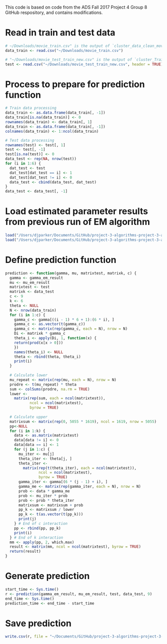 This code is based on code from the ADS Fall 2017 Project 4 Group 8 GitHub respository, and contains modifications.

# Read in train and test data
```r
# ~/Downloads/movie_train.csv" is the output of `cluster_data_clean_movie.Rmd`.
data_train <- read.csv("~/Downloads/movie_train.csv")

# "~/Downloads/movie_test_train_new.csv" is the output of `cluster_Train_Test_Data_Preprocessing.Rmd`.
test <- read.csv("~/Downloads/movie_test_train_new.csv", header = TRUE)
```

# Process to prepare for prediction function
```r
# Train data processing
data_train <- as.data.frame(data_train[, -1])
data_train[is.na(data_train)] <- 0
rownames(data_train) <- data_train[, 1]
data_train <- as.data.frame(data_train[, -1])
colnames(data_train) <- 1:ncol(data_train)

# Test data processing
rownames(test) <- test[, 1]
test <- test[, -1]
test[is.na(test)] <- 0
data_test <- rep(NA, nrow(test))
for (i in 1:6) {
  dat_test <- test
  dat_test[dat_test == i] <- 1
  dat_test[dat_test != i] <- 0
  data_test <- cbind(data_test, dat_test)
}
data_test <- data_test[, -1]
```

# Load estimated parameter results from previous run of EM algorithm
```r
load("/Users/djparker/Documents/GitHub/project-3-algorithms-project-3-algorithms-group-7/doc/Cluster/gamma_em_result_9.RData")
load("/Users/djparker/Documents/GitHub/project-3-algorithms-project-3-algorithms-group-7/doc/Cluster/mu_em_result_9.RData")
```

# Define prediction function
```r
prediction <- function(gamma, mu, matrixtest, matrixk, c) {
  gamma <- gamma_em_result
  mu <- mu_em_result
  matrixtest <- test
  matrixk <- data_test
  c <- 9
  k <- 6
  theta <- NULL
  N <- nrow(data_train)
  for (i in 1:c) {
    gamma_c <- gamma[((i - 1) * 6 + 1):(6 * i), ]
    gamma_c <- as.vector(t(gamma_c))
    gamma_c <- matrix(rep(gamma_c, each = N), nrow = N)
    Di <- matrixk * gamma_c
    theta_i <- apply(Di, 1, function(x) {
    return(prod(x[x > 0]))
    })
    names(theta_i) <- NULL
    theta <- rbind(theta, theta_i)
    print(i)
  }
  
  # Calculate lower
  mu_repeat <- matrix(rep(mu, each = N), nrow = N)
  prodre <- t(mu_repeat) * theta
  sum <- colSums(prodre, na.rm = TRUE)
  lower <-
    matrix(rep(sum, each = ncol(matrixtest)), 
           ncol = ncol(matrixtest),
           byrow = TRUE)
  
  # Calculate upper
  matrixsum <- matrix(rep(0, 5055 * 1619), ncol = 1619, nrow = 5055)
  pp<-NULL
  for (i in 1:k) {
    data <- as.matrix(matrixtest)
    data[data != i] <- 0
    data[data == i] <- 1 
    for (j in 1:c) {
      mu_iter <- mu[j]
      theta_iter <- theta[j, ]
      theta_iter <-
        matrix(rep(t(theta_iter), each = ncol(matrixtest)),
               ncol = ncol(matrixtest),
               byrow = TRUE)
      gamma_iter <- gamma[(6 * (j - 1) + i), ]
      gamma_me <- matrix(rep(gamma_iter, each = N), nrow = N)
      prob <- data * gamma_me
      prob <- mu_iter * prob
      prob <- prob * theta_iter
      matrixsum <- matrixsum + prob
      pp_k <- matrixsum / lower
      pp_k <- t(as.vector(t(pp_k)))
      print(j)
    } # End of c interaction
    pp <- rbind(pp, pp_k)
    print(i)
  } # End of k interaction
  mm <- apply(pp, 2, which.max)
  result <- matrix(mm, ncol = ncol(matrixtest), byrow = TRUE)
  return(result)
}
```

# Generate prediction
```r
start_time <- Sys.time()
r <- prediction(gamma_em_result, mu_em_result, test, data_test, 9)
end_time <- Sys.time()
prediction_time <- end_time - start_time
```

# Save prediction
```r
write.csv(r, file = "~/Documents/GitHub/project-3-algorithms-project-3-algorithms-group-7/doc/Cluster/predict.csv")
```